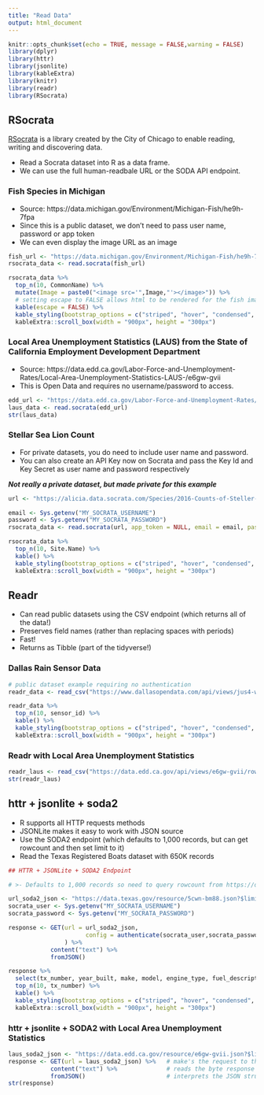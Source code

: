 ```yaml
---
title: "Read Data"
output: html_document
---
```


```r
knitr::opts_chunk$set(echo = TRUE, message = FALSE,warning = FALSE)
library(dplyr)
library(httr)
library(jsonlite)
library(kableExtra)
library(knitr)
library(readr)
library(RSocrata)
```
## RSocrata

[RSocrata](https://github.com/Chicago/RSocrata) is a library created by the City of Chicago to enable reading, writing and discovering data.

- Read a Socrata dataset into R as a data frame.
- We can use the full human-readbale URL or the SODA API endpoint. 

### Fish Species in Michigan

- Source: https://data.michigan.gov/Environment/Michigan-Fish/he9h-7fpa
- Since this is a public dataset, we don't need to pass user name, password or app token
- We can even display the image URL as an image

```r
fish_url <- "https://data.michigan.gov/Environment/Michigan-Fish/he9h-7fpa"
rsocrata_data <- read.socrata(fish_url)

rsocrata_data %>%
  top_n(10, CommonName) %>%
  mutate(Image = paste0("<image src='",Image,"'></image>")) %>%
  # setting escape to FALSE allows html to be rendered for the fish images!
  kable(escape = FALSE) %>%
  kable_styling(bootstrap_options = c("striped", "hover", "condensed", "responsive")) %>%
  kableExtra::scroll_box(width = "900px", height = "300px")
```

### Local Area Unemployment Statistics (LAUS) from the State of California Employment Development Department

- Source: https://data.edd.ca.gov/Labor-Force-and-Unemployment-Rates/Local-Area-Unemployment-Statistics-LAUS-/e6gw-gvii
- This is Open Data and requires no username/password to access. 

```r
edd_url <- "https://data.edd.ca.gov/Labor-Force-and-Unemployment-Rates/Local-Area-Unemployment-Statistics-LAUS-/e6gw-gvii"
laus_data <- read.socrata(edd_url)
str(laus_data)
```


### Stellar Sea Lion Count

- For private datasets, you do need to include user name and password.
- You can also create an API Key now on Socrata and pass the Key Id and Key Secret as user name and password respectively

***Not really a private dataset, but made private for this example***

```r
url <- "https://alicia.data.socrata.com/Species/2016-Counts-of-Steller-Sea-Lions-Pups-Adults-and-J/qaj3-k28x"

email <- Sys.getenv("MY_SOCRATA_USERNAME")
password <- Sys.getenv("MY_SOCRATA_PASSWORD")
rsocrata_data <- read.socrata(url, app_token = NULL, email = email, password = password, stringsAsFactors = TRUE)

rsocrata_data %>%
  top_n(10, Site.Name) %>%
  kable() %>%
  kable_styling(bootstrap_options = c("striped", "hover", "condensed", "responsive")) %>%
  kableExtra::scroll_box(width = "900px", height = "300px")
```

## Readr

- Can read public datasets using the CSV endpoint (which returns all of the data!)
- Preserves field names (rather than replacing spaces with periods)
- Fast!
- Returns as Tibble (part of the tidyverse!)

### Dallas Rain Sensor Data

```r
# public dataset example requiring no authentication
readr_data <- read_csv("https://www.dallasopendata.com/api/views/jus4-wys9/rows.csv?accessType=DOWNLOAD")

readr_data %>%
  top_n(10, sensor_id) %>%
  kable() %>%
  kable_styling(bootstrap_options = c("striped", "hover", "condensed", "responsive")) %>%
  kableExtra::scroll_box(width = "900px", height = "300px")
```

### Readr with Local Area Unemployment Statistics

```r
readr_laus <- read_csv("https://data.edd.ca.gov/api/views/e6gw-gvii/rows.csv?accessType=DOWNLOAD")
str(readr_laus)

```


## httr + jsonlite + soda2

- R supports all HTTP requests methods
- JSONLite makes it easy to work with JSON source
- Use the SODA2 endpoint (which defaults to 1,000 records, but can get rowcount and then set limit to it)
- Read the Texas Registered Boats dataset with 650K records

```r
## HTTR + JSONLite + SODA2 Endpoint

# >- Defaults to 1,000 records so need to query rowcount from https://data.seattle.gov/resource/28ny-9ts8.json?$select=count(*) or request reasonably large number of rows https://data.seattle.gov/resource/28ny-9ts8.json?$limit=50000 for full dataset

url_soda2_json <- "https://data.texas.gov/resource/5cwn-bm88.json?$limit=660000"
socrata_user <- Sys.getenv("MY_SOCRATA_USERNAME")
socrata_password <- Sys.getenv("MY_SOCRATA_PASSWORD")

response <- GET(url = url_soda2_json,
                      config = authenticate(socrata_user,socrata_password, type = "basic")
                ) %>% 
            content("text") %>% 
            fromJSON()

response %>%
  select(tx_number, year_built, make, model, engine_type, fuel_description, propulsion, vessel_type, vessel_use, city, county_name) %>%
  top_n(10, tx_number) %>%
  kable() %>%
  kable_styling(bootstrap_options = c("striped", "hover", "condensed", "responsive")) %>%
  kableExtra::scroll_box(width = "900px", height = "300px")
```


### httr + jsonlite + SODA2 with Local Area Unemployment Statistics

```r
laus_soda2_json <- "https://data.edd.ca.gov/resource/e6gw-gvii.json?$limit=134000"
response <- GET(url = laus_soda2_json) %>%   # make's the request to the Socrata API endpoint
            content("text") %>%              # reads the byte response as text
            fromJSON()                       # interprets the JSON structure returned in the response as a data frame
str(response)
```

